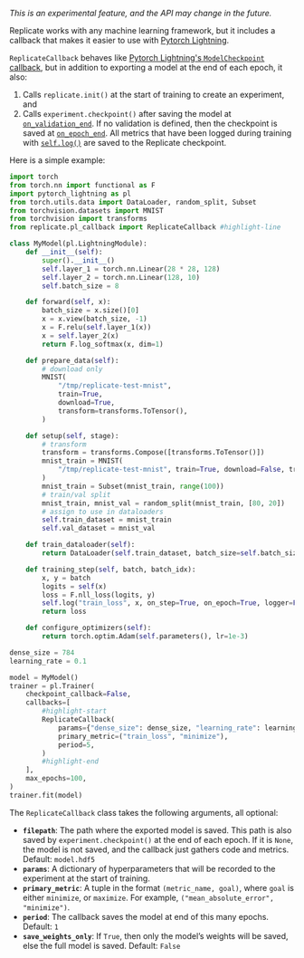 
<DocsLayout title="Pytorch Lightning integration">


_This is an experimental feature, and the API may change in the future._

Replicate works with any machine learning framework, but it includes a callback that makes it easier to use with [Pytorch Lightning](https://www.pytorchlightning.ai/).

`ReplicateCallback` behaves like [Pytorch Lightning's `ModelCheckpoint` callback](https://pytorch-lightning.readthedocs.io/en/stable/generated/pytorch_lightning.callbacks.ModelCheckpoint.html), but in addition to exporting a model at the end of each epoch, it also:

1. Calls `replicate.init()` at the start of training to create an experiment, and
2. Calls `experiment.checkpoint()` after saving the model at [`on_validation_end`](https://pytorch-lightning.readthedocs.io/en/stable/callbacks.html#on-validation-end). If no validation is defined, then the checkpoint is saved at [`on_epoch_end`](https://pytorch-lightning.readthedocs.io/en/stable/callbacks.html#on-epoch-end). All metrics that have been logged during training with [`self.log()`](https://pytorch-lightning.readthedocs.io/en/latest/logging.html#automatic-logging) are saved to the Replicate checkpoint.

Here is a simple example:

```python
import torch
from torch.nn import functional as F
import pytorch_lightning as pl
from torch.utils.data import DataLoader, random_split, Subset
from torchvision.datasets import MNIST
from torchvision import transforms
from replicate.pl_callback import ReplicateCallback #highlight-line

class MyModel(pl.LightningModule):
    def __init__(self):
        super().__init__()
        self.layer_1 = torch.nn.Linear(28 * 28, 128)
        self.layer_2 = torch.nn.Linear(128, 10)
        self.batch_size = 8

    def forward(self, x):
        batch_size = x.size()[0]
        x = x.view(batch_size, -1)
        x = F.relu(self.layer_1(x))
        x = self.layer_2(x)
        return F.log_softmax(x, dim=1)

    def prepare_data(self):
        # download only
        MNIST(
            "/tmp/replicate-test-mnist",
            train=True,
            download=True,
            transform=transforms.ToTensor(),
        )

    def setup(self, stage):
        # transform
        transform = transforms.Compose([transforms.ToTensor()])
        mnist_train = MNIST(
            "/tmp/replicate-test-mnist", train=True, download=False, transform=transform
        )
        mnist_train = Subset(mnist_train, range(100))
        # train/val split
        mnist_train, mnist_val = random_split(mnist_train, [80, 20])
        # assign to use in dataloaders
        self.train_dataset = mnist_train
        self.val_dataset = mnist_val

    def train_dataloader(self):
        return DataLoader(self.train_dataset, batch_size=self.batch_size)

    def training_step(self, batch, batch_idx):
        x, y = batch
        logits = self(x)
        loss = F.nll_loss(logits, y)
        self.log("train_loss", x, on_step=True, on_epoch=True, logger=False)
        return loss

    def configure_optimizers(self):
        return torch.optim.Adam(self.parameters(), lr=1e-3)

dense_size = 784
learning_rate = 0.1

model = MyModel()
trainer = pl.Trainer(
    checkpoint_callback=False,
    callbacks=[
        #highlight-start
        ReplicateCallback(
            params={"dense_size": dense_size, "learning_rate": learning_rate,},
            primary_metric=("train_loss", "minimize"),
            period=5,
        )
        #highlight-end
    ],
    max_epochs=100,
)
trainer.fit(model)
```

The `ReplicateCallback` class takes the following arguments, all optional:

- **`filepath`**: The path where the exported model is saved. This path is also saved by `experiment.checkpoint()` at the end of each epoch. If it is `None`, the model is not saved, and the callback just gathers code and metrics. Default: `model.hdf5`
- **`params`**: A dictionary of hyperparameters that will be recorded to the experiment at the start of training.
- **`primary_metric`**: A tuple in the format `(metric_name, goal)`, where `goal` is either `minimize`, or `maximize`. For example, `("mean_absolute_error", "minimize")`.
- **`period`**: The callback saves the model at end of this many epochs. Default: `1`
- **`save_weights_only`**: If `True`, then only the model’s weights will be saved, else the full model is saved. Default: `False`

</DocsLayout>
